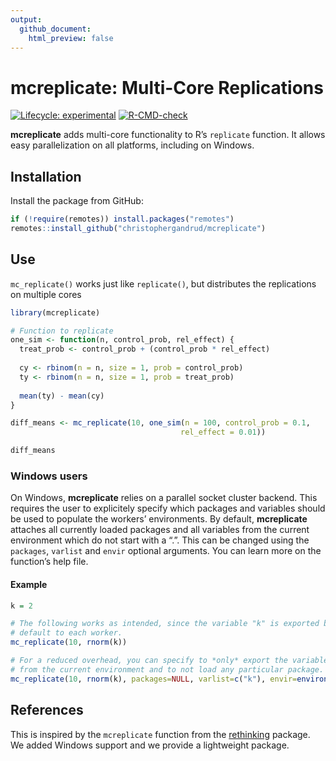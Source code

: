 ```yaml
---
output:
  github_document:
    html_preview: false
---
```


# mcreplicate: Multi-Core Replications

<!-- badges: start -->
[![Lifecycle: experimental](https://img.shields.io/badge/lifecycle-experimental-orange.svg)](https://www.tidyverse.org/lifecycle/#experimental)
[![R-CMD-check](https://github.com/christophergandrud/mcreplicate/workflows/R-CMD-check/badge.svg)](https://github.com/christophergandrud/mcreplicate/actions)
<!-- badges: end -->

**mcreplicate** adds multi-core functionality to R's `replicate` function. It allows easy parallelization on all platforms, including on Windows.


## Installation

Install the package from GitHub:

```r
if (!require(remotes)) install.packages("remotes")
remotes::install_github("christophergandrud/mcreplicate")
```

## Use

`mc_replicate()` works just like `replicate()`, but distributes the replications on multiple cores

```r
library(mcreplicate)

# Function to replicate
one_sim <- function(n, control_prob, rel_effect) {
  treat_prob <- control_prob + (control_prob * rel_effect)
    
  cy <- rbinom(n = n, size = 1, prob = control_prob)
  ty <- rbinom(n = n, size = 1, prob = treat_prob)
  
  mean(ty) - mean(cy)
}

diff_means <- mc_replicate(10, one_sim(n = 100, control_prob = 0.1, 
                                      rel_effect = 0.01))

diff_means
```

### Windows users

On Windows, **mcreplicate** relies on a parallel socket cluster backend. This requires the user to explicitely specify which packages and variables should be used to populate the workers' environments. By default, **mcreplicate** attaches all currently loaded packages and all variables from the current environment which do not start with a ".". This can be changed using the `packages`, `varlist` and `envir` optional arguments. You can learn more on the function's help file.

#### Example

```r
k = 2

# The following works as intended, since the variable "k" is exported by 
# default to each worker.
mc_replicate(10, rnorm(k))

# For a reduced overhead, you can specify to *only* export the variable "k" 
# from the current environment and to not load any particular package.
mc_replicate(10, rnorm(k), packages=NULL, varlist=c("k"), envir=environment())
```

## References

This is inspired by the `mcreplicate` function from the [rethinking](https://github.com/rmcelreath/rethinking) package. We added Windows support and we provide a lightweight package.

